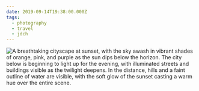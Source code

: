 ```yaml
---
date: 2019-09-14T19:38:00.000Z
tags:
  - photography
  - travel
  - jdch
---
```

![A breathtaking cityscape at sunset, with the sky awash in vibrant shades of orange, pink, and purple as the sun dips below the horizon. The city below is beginning to light up for the evening, with illuminated streets and buildings visible as the twilight deepens. In the distance, hills and a faint outline of water are visible, with the soft glow of the sunset casting a warm hue over the entire scene.](/assets/photos/20190914-IMG_3192.jpg)
